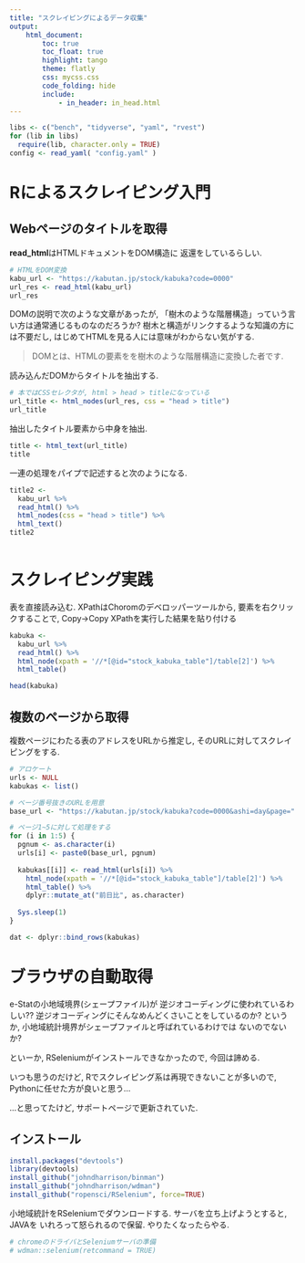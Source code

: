 ```yaml
---
title: "スクレイピングによるデータ収集"
output:
    html_document:
        toc: true
        toc_float: true
        highlight: tango
        theme: flatly
        css: mycss.css
        code_folding: hide
        include:
            - in_header: in_head.html
---
```


```r
libs <- c("bench", "tidyverse", "yaml", "rvest")
for (lib in libs) 
  require(lib, character.only = TRUE)
config <- read_yaml( "config.yaml" )
```


# Rによるスクレイピング入門

## Webページのタイトルを取得

**read_html**はHTMLドキュメントをDOM構造に
返還をしているらしい.

```r
# HTMLをDOM変換
kabu_url <- "https://kabutan.jp/stock/kabuka?code=0000"
url_res <- read_html(kabu_url)
url_res
```

DOMの説明で次のような文章があったが, 
「樹木のような階層構造」っていう言い方は通常通じるものなのだろうか?
樹木と構造がリンクするような知識の方には不要だし, 
はじめてHTMLを見る人には意味がわからない気がする. 

> DOMとは、HTMLの要素をを樹木のような階層構造に変換した者です. 

読み込んだDOMからタイトルを抽出する. 


```r
# 本ではCSSセレクタが, html > head > titleになっている
url_title <- html_nodes(url_res, css = "head > title")
url_title
```

抽出したタイトル要素から中身を抽出. 

```r
title <- html_text(url_title)
title
```

一連の処理をパイプで記述すると次のようになる. 

```r
title2 <- 
  kabu_url %>% 
  read_html() %>% 
  html_nodes(css = "head > title") %>% 
  html_text()
title2



```

# スクレイピング実践

表を直接読み込む. 
XPathはChoromのデベロッパーツールから, 要素を右クリックすることで, 
Copy→Copy XPathを実行した結果を貼り付ける

```r
kabuka <- 
  kabu_url %>%
  read_html() %>%
  html_node(xpath = '//*[@id="stock_kabuka_table"]/table[2]') %>%
  html_table()

head(kabuka)
```


## 複数のページから取得

複数ページにわたる表のアドレスをURLから推定し, 
そのURLに対してスクレイピングをする. 

```r
# アロケート
urls <- NULL
kabukas <- list()

# ベージ番号抜きのURLを用意
base_url <- "https://kabutan.jp/stock/kabuka?code=0000&ashi=day&page="

# ページ1~5に対して処理をする
for (i in 1:5) {
  pgnum <- as.character(i)
  urls[i] <- paste0(base_url, pgnum)
  
  kabukas[[i]] <- read_html(urls[i]) %>%
    html_node(xpath = '//*[@id="stock_kabuka_table"]/table[2]') %>% 
    html_table() %>% 
    dplyr::mutate_at("前日比", as.character)
  
  Sys.sleep(1)
}

dat <- dplyr::bind_rows(kabukas)


```



# ブラウザの自動取得

e-Statの小地域境界(シェープファイル)が
逆ジオコーディングに使われているわしい??
逆ジオコーディングにそんなめんどくさいことをしているのか?
というか, 小地域統計境界がシェープファイルと呼ばれているわけでは
ないのでないか?

といーか, RSeleniumがインストールできなかったので, 
今回は諦める. 

いつも思うのだけど, Rでスクレイピング系は再現できないことが多いので, 
Pythonに任せた方が良いと思う...

...と思ってたけど, サポートページで更新されていた.

## インストール

```r
install.packages("devtools")
library(devtools)
install_github("johndharrison/binman")
install_github("johndharrison/wdman")
install_github("ropensci/RSelenium", force=TRUE)

```

小地域統計をRSeleniumでダウンロードする. サーバを立ち上げようとすると, JAVAを
いれろって怒られるので保留. やりたくなったらやる. 

```r
# chromeのドライバとSeleniumサーバの準備
# wdman::selenium(retcommand = TRUE)
```






